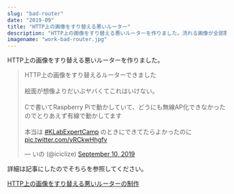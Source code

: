 ```yaml
---
slug: "bad-router"
date: "2019-09"
title: "HTTP上の画像をすり替える悪いルーター"
description: "HTTP上の画像をすり替える悪いルーターを作りました。流れる画像が全部野獣先輩になります。"
imagename: "work-bad-router.jpg"
---
```

HTTP上の画像をすり替える悪いルーターを作りました。

<blockquote class="twitter-tweet"><p lang="ja" dir="ltr">HTTP上の画像をすり替えるルーターできました<br /><br />絵面が想像よりだいぶヤバくてこれはいけない。<br /><br />Cで書いてRaspberry Piで動かしていて、どうにも無線AP化できなかったのでとりあえず有線で動かしてます<br /><br />本当は <a href="https://twitter.com/hashtag/KLabExpertCamp?src=hash&amp;ref_src=twsrc%5Etfw">#KLabExpertCamp</a> のときにできてたらよかったのに <a href="https://t.co/yRCkwHhgfv">pic.twitter.com/yRCkwHhgfv</a></p>&mdash; いの (@iciclize) <a href="https://twitter.com/iciclize/status/1171554420552691713?ref_src=twsrc%5Etfw">September 10, 2019</a></blockquote>

詳細は記事にしたのでそちらを参照してください。

[HTTP上の画像をすり替える悪いルーターの制作](/posts/my-bad-router-that-replaces-images-on-http)

